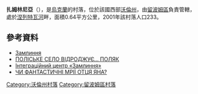 {{coord|51|7|52|N|23|58|18|E|scale:30000|display=title}}

'''扎姆林尼亞'''（{{lang-uk|Замлиння}}），是[[烏克蘭|烏克蘭]]的村落，位於該國西部[[沃倫州|沃倫州]]，由[[留波姆區|留波姆區]]負責管轄，處於[[涅列特瓦河_(西布格河支流)|涅列特瓦河]]畔，面積0.64平方公里，2001年該村落人口233。

==參考資料==
* [http://gska2.rada.gov.ua/pls/z7502/A005?rdat1=20.07.2010&rf7571=4310 Замлиння]{{dead link|date=2018年3月 |bot=InternetArchiveBot |fix-attempted=yes }}
* [http://www.volyn.com.ua/?rub=31&article=0&arch=1504 ПОЛІСЬКЕ СЕЛО ВІДРОДЖУЄ… ПОЛЯК] {{Wayback|url=http://www.volyn.com.ua/?rub=31&article=0&arch=1504 |date=20131220012059 }}
* [https://web.archive.org/web/20160125055741/http://zamlynya.com.ua/uk Інтеграційний центр «Замлиння»]
* [http://www.viche.lutsk.ua/chy-fantastychni-mriyi-otcya-yana-id1954/ ЧИ ФАНТАСТИЧНІ МРІЇ ОТЦЯ ЯНА?]{{Dead link|date=2018年7月 |bot=InternetArchiveBot |fix-attempted=no }}

[[Category:沃倫州村落|Category:沃倫州村落]]
[[Category:留波姆區村落|Category:留波姆區村落]]


{{Volyn-geo-stub}}